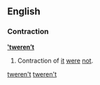 ==English==

===Contraction===
'''[['t|‛t]][[were]][[n't|n’t]]'''

# Contraction of [[it]] [[were]] [[not]].

[[Category:English contractions|tweren't]]
[[Category:English double contractions|tweren't]]